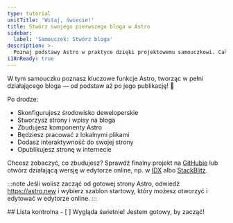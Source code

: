 ```yaml
---
type: tutorial
unitTitle: 'Witaj, świecie!'
title: Stwórz swojego pierwszego bloga w Astro
sidebar:
  label: 'Samouczek: Stwórz bloga'
description: >-
  Poznaj podstawy Astro w praktyce dzięki projektowemu samouczkowi. Cała wiedza, której potrzebujesz, by zacząć!
i18nReady: true
---
```



<Lede> W tym samouczku poznasz kluczowe funkcje Astro, tworząc w pełni działającego bloga — od podstaw aż po jego publikację! 🚀 </Lede>

Po drodze:
- Skonfigurujesz środowisko deweloperskie
- Stworzysz strony i wpisy na bloga
- Zbudujesz komponenty Astro
- Będziesz pracować z lokalnymi plikami
- Dodasz interaktywność do swojej strony
- Opublikujesz stronę w internecie

Chcesz zobaczyć, co zbudujesz? Sprawdź finalny projekt na [GitHubie](https://github.com/withastro/blog-tutorial-demo) lub otwórz działającą wersję w edytorze online, np. w [IDX](https://idx.google.com/import?url=https:%2F%2Fgithub.com%2Fwithastro%2Fblog-tutorial-demo%2F) albo [StackBlitz](https://stackblitz.com/github/withastro/blog-tutorial-demo/tree/complete?file=src%2Fpages%2Findex.astro).


:::note
Jeśli wolisz zacząć od gotowej strony Astro, odwiedź https://astro.new i wybierz szablon startowy, który możesz otworzyć i edytować w edytorze online.
::: 


<Box icon="check-list">
## Lista kontrolna

<Checklist>
- [ ] Wygląda świetnie! Jestem gotowy, by zacząć!
</Checklist>
</Box>
